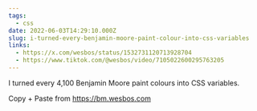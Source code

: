 ```yaml
---
tags:
  - css
date: 2022-06-03T14:29:10.000Z
slug: i-turned-every-benjamin-moore-paint-colour-into-css-variables
links:
  - https://x.com/wesbos/status/1532731120713928704
  - https://www.tiktok.com/@wesbos/video/7105022600295763205
---
```


I turned every 4,100 Benjamin Moore paint colours into CSS variables.

Copy + Paste from https://bm.wesbos.com
